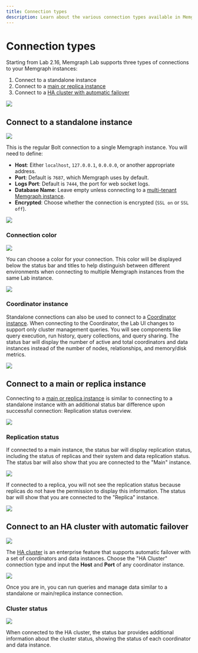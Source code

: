 ```yaml
---
title: Connection types
description: Learn about the various connection types available in Memgraph Lab, including standalone instances, main and replica instances, and HA clusters. Understand how to configure and use each connection type to manage your Memgraph environments effectively.
---
```



# Connection types

Starting from Lab 2.16, Memgraph Lab supports three types of
connections to your Memgraph instances:

1. Connect to a standalone instance
2. Connect to a [main or replica instance](/clustering/replication)
3. Connect to a [HA cluster with automatic failover](/clustering/high-availability)

![](/pages/data-visualization/lab-user-manual/connection-types/conn-type-select.png)

## Connect to a standalone instance

![](/pages/data-visualization/lab-user-manual/connection-types/conn-type-standalone-input.png)

This is the regular Bolt connection to a single Memgraph
instance. You will need to define:

- **Host**: Either `localhost`, `127.0.0.1`, `0.0.0.0`,
  or another appropriate address.
- **Port**: Default is `7687`, which Memgraph uses by
  default.
- **Logs Port**: Default is `7444`, the port for web socket
  logs.
- **Database Name**: Leave empty unless connecting to a
  [multi-tenant Memgraph instance](/database-management/multi-tenancy).
- **Encrypted**: Choose whether the connection is
  encrypted (`SSL on` or `SSL off`).

![](/pages/data-visualization/lab-user-manual/connection-types/conn-type-standalone-success.png)

### Connection color

![](/pages/data-visualization/lab-user-manual/connection-types/conn-type-color-pick.png)

You can choose a color for your connection. This color will be
displayed below the status bar and titles to help distinguish
between different environments when connecting to multiple
Memgraph instances from the same Lab instance.

![](/pages/data-visualization/lab-user-manual/connection-types/conn-type-color-success.png)

### Coordinator instance

Standalone connections can also be used to connect to a
[Coordinator instance](/clustering/high-availability). When
connecting to the Coordinator, the Lab UI changes to support only
cluster management queries. You will see components like query
execution, run history, query collections, and query sharing.
The status bar will display the number of active and total
coordinators and data instances instead of the number of nodes,
relationships, and memory/disk metrics.

![](/pages/data-visualization/lab-user-manual/connection-types/conn-type-coordinator-success.png)

## Connect to a main or replica instance

Connecting to a [main or replica instance](/clustering/replication)
is similar to connecting to a standalone instance with an additional
status bar difference upon successful connection: Replication status
overview.

![](/pages/data-visualization/lab-user-manual/connection-types/conn-type-main-instance-success.png)

### Replication status

If connected to a main instance, the status bar will display
replication status, including the status of replicas and their
system and data replication status. The status bar will also
show that you are connected to the "Main" instance.

![](/pages/data-visualization/lab-user-manual/connection-types/conn-type-replication-status.png)

If connected to a replica, you will not see the replication status
because replicas do not have the permission to display this
information. The status bar will show that you are connected to
the "Replica" instance.

![](/pages/data-visualization/lab-user-manual/connection-types/conn-type-replica-instance-success.png)

## Connect to an HA cluster with automatic failover

![](/pages/data-visualization/lab-user-manual/connection-types/conn-type-ha-cluster-input.png)

The [HA cluster](/clustering/high-availability) is an enterprise
feature that supports automatic failover with a set of coordinators
and data instances. Choose the "HA Cluster" connection type and
input the **Host** and **Port** of any coordinator instance.

![](/pages/data-visualization/lab-user-manual/connection-types/conn-type-ha-cluster-success.png)

Once you are in, you can run queries and manage data similar to
a standalone or main/replica instance connection.

### Cluster status

![](/pages/data-visualization/lab-user-manual/connection-types/conn-type-ha-cluster-status.png)

When connected to the HA cluster, the status bar provides
additional information about the cluster status, showing
the status of each coordinator and data instance.
